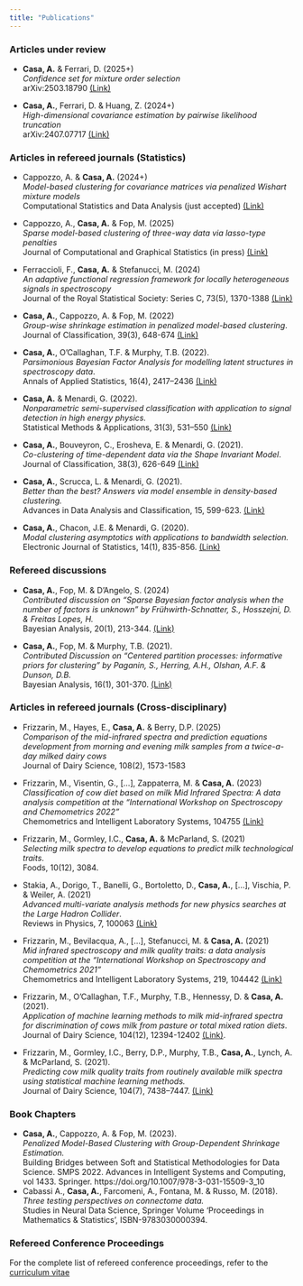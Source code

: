 ```yaml
---
title: "Publications"
---
```


### Articles under review

* **Casa, A.** & Ferrari, D. (2025+) <br>
*Confidence set for mixture order selection* <br>
arXiv:2503.18790 [(Link)](https://arxiv.org/abs/2503.18790)

* **Casa, A.**, Ferrari, D. & Huang, Z. (2024+) <br>
*High-dimensional covariance estimation by pairwise likelihood truncation* <br>
arXiv:2407.07717 [(Link)](https://arxiv.org/pdf/2407.07717)

### Articles in refereed journals (Statistics)
* Cappozzo, A. & **Casa, A.** (2024+) <br>
*Model-based clustering for covariance matrices via penalized Wishart mixture models* <br>
Computational Statistics and Data Analysis (just accepted) [(Link)](https://arxiv.org/abs/2408.17040)

* Cappozzo, A., **Casa, A.** & Fop, M. (2025) <br>
*Sparse model-based clustering of three-way data via lasso-type penalties* <br>
Journal of Computational and Graphical Statistics (in press) [(Link)](https://doi.org/10.1080/10618600.2024.2429705)

* Ferraccioli, F., **Casa, A.** & Stefanucci, M. (2024) <br>
*An adaptive functional regression framework for locally heterogeneous signals in spectroscopy* <br>
Journal of the Royal Statistical Society: Series C, 73(5), 1370-1388 [(Link)](https://doi.org/10.1093/jrsssc/qlae040)

* **Casa, A.**, Cappozzo, A. & Fop, M. (2022) <br>
*Group-wise shrinkage estimation in penalized model-based clustering*. <br>
Journal of Classification, 39(3), 648-674 [(Link)](https://trebuchet.public.springernature.app/get_content/ad077255-1a27-483c-8bad-5e1dd35951ba)

* **Casa, A.**, O'Callaghan, T.F. & Murphy, T.B. (2022). <br>
*Parsimonious Bayesian Factor Analysis for modelling latent structures in spectroscopy data*. <br>
Annals of Applied Statistics, 16(4), 2417--2436 [(Link)](https://projecteuclid.org/journals/annals-of-applied-statistics/volume-16/issue-4/Parsimonious-Bayesian-factor-analysis-for-modelling-latent-structures-in-spectroscopy/10.1214/21-AOAS1597.short)

* **Casa, A.** & Menardi, G. (2022). <br> 
*Nonparametric semi-supervised classification with application to signal detection in high energy physics.* <br>
Statistical Methods & Applications, 31(3), 531--550 [(Link)](https://doi.org/10.1007/s10260-021-00585-3)

* **Casa, A.**, Bouveyron, C., Erosheva, E. & Menardi, G. (2021). <br>
*Co-clustering of time-dependent data via the Shape Invariant Model*. <br>
Journal of Classification, 38(3), 626-649 [(Link)](https://link.springer.com/article/10.1007%2Fs00357-021-09402-8)

* **Casa, A.**, Scrucca, L. & Menardi, G. (2021). <br>
*Better than the best? Answers via model ensemble in density-based clustering.* <br>
Advances in Data Analysis and Classification, 15, 599-623. 
[(Link)](https://link.springer.com/article/10.1007/s11634-020-00423-6)
* **Casa, A.**, Chacon, J.E. & Menardi, G. (2020). <br>
*Modal clustering asymptotics with applications to bandwidth selection.* <br>
Electronic Journal of Statistics, 14(1), 835-856. [(Link)](https://projecteuclid.org/download/pdfview_1/euclid.ejs/1581130993)

### Refereed discussions
* **Casa, A.**, Fop, M. & D'Angelo, S. (2024) <br>
*Contributed discussion on "Sparse Bayesian factor analysis when the number of factors is unknown" by Frühwirth-Schnatter, S., Hosszejni, D. & Freitas Lopes, H.* <br>
Bayesian Analysis, 20(1), 213-344.
[(Link)](https://projecteuclid.org/journals/bayesian-analysis/advance-publication/Sparse-Bayesian-Factor-Analysis-When-the-Number-of-Factors-Is/10.1214/24-BA1423.full)

* **Casa, A.**, Fop, M. & Murphy, T.B. (2021). <br>
*Contributed Discussion on "Centered partition processes: informative priors for clustering" by Paganin, S., Herring, A.H., Olshan, A.F. & Dunson, D.B.* <br>
Bayesian Analysis, 16(1), 301-370.
[(Link)](https://projecteuclid.org/journals/bayesian-analysis/volume-16/issue-1/Centered-Partition-Processes-Informative-Priors-for-Clustering-with-Discussion/10.1214/20-BA1197.full#abstract)

### Articles in refereed journals (Cross-disciplinary)
* Frizzarin, M., Hayes, E., **Casa, A.** & Berry, D.P. (2025) <br> *Comparison of the mid-infrared spectra and prediction equations development from morning and evening milk samples from a twice-a-day milked dairy cows* <br> Journal of Dairy Science, 108(2), 1573-1583

* Frizzarin, M., Visentin, G., [...], Zappaterra, M. & **Casa, A.** (2023) <br>
*Classification of cow diet based on milk Mid Infrared Spectra: A data analysis competition at the "International Workshop on Spectroscopy and Chemometrics 2022"* <br>
Chemometrics and Intelligent Laboratory Systems, 104755
[(Link)](https://www.sciencedirect.com/science/article/pii/S0169743923000059)

* Frizzarin, M., Gormley, I.C., **Casa, A.** & McParland, S. (2021) <br>
*Selecting milk spectra to develop equations to predict milk technological traits*. <br>
Foods, 10(12), 3084.

* Stakia, A., Dorigo, T., Banelli, G., Bortoletto, D., **Casa, A.**, [...], Vischia, P. & Weiler, A. (2021) <br>
*Advanced multi-variate analysis methods for new physics searches at the Large Hadron Collider*. <br>
Reviews in Physics, 7, 100063
[(Link)](https://www.sciencedirect.com/science/article/pii/S2405428321000095)

* Frizzarin, M., Bevilacqua, A., [...], Stefanucci, M. & **Casa, A.** (2021) <br>
*Mid infrared spectroscopy and milk quality traits: a data analysis competition at the “International Workshop on Spectroscopy and Chemometrics 2021”* <br>
Chemometrics and Intelligent Laboratory Systems, 219, 104442  [(Link)](https://www.sciencedirect.com/science/article/pii/S0169743921002100)

* Frizzarin, M., O'Callaghan, T.F., Murphy, T.B., Hennessy, D. & **Casa, A.** (2021). <br>
*Application of machine learning methods to milk mid-infrared spectra for discrimination of cows milk from pasture or total mixed ration diets*. <br>
Journal of Dairy Science, 104(12), 12394-12402 [(Link)](https://www.sciencedirect.com/science/article/pii/S0022030221009097?dgcid=author).

* Frizzarin, M., Gormley, I.C., Berry, D.P., Murphy, T.B., **Casa, A.**, Lynch, A. & McParland, S. (2021). <br>
*Predicting cow milk quality traits from routinely available milk spectra using statistical machine learning methods.* <br>
Journal of Dairy Science, 104(7), 7438–7447. [(Link)](https://doi.org/10.3168/jds.2020-19576) 


### Book Chapters 
* **Casa, A.**, Cappozzo, A. & Fop, M. (2023). <br> *Penalized Model-Based Clustering with Group-Dependent Shrinkage Estimation.* <br> Building Bridges between Soft and Statistical Methodologies for Data Science. SMPS 2022. Advances in Intelligent Systems and Computing, vol 1433. Springer. https://doi.org/10.1007/978-3-031-15509-3_10
* Cabassi A., **Casa, A.**, Farcomeni, A., Fontana, M. & Russo, M. (2018). <br>
*Three testing perspectives on connectome data.* <br>
Studies in Neural Data Science, Springer Volume ‘Proceedings in Mathematics & Statistics’, ISBN-9783030000394.

### Refereed Conference Proceedings
For the complete list of refereed conference proceedings, refer to the [curriculum vitae](documents/cv.pdf)


